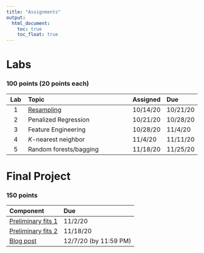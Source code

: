 ```yaml
---
title: "Assignments"
output:
  html_document:
    toc: true
    toc_float: true
---
```


# Labs
### 100 points (20 points each)

|**Lab** | **Topic**                                         | **Assigned** | **Due**  | 
|:------:| :------------------------------------------------ | :------------| :--------| 
| 1      | [Resampling](lab1.Rmd)                                        | 10/14/20     | 10/21/20 | 
| 2      | Penalized Regression                              | 10/21/20     | 10/28/20 | 
| 3      | Feature Engineering                               | 10/28/20     | 11/4/20  | 
| 4      | *K*-nearest neighbor                              | 11/4/20      | 11/11/20 | 
| 5      | Random forests/bagging                            | 11/18/20     | 11/25/20 | 


# Final Project
### 150 points

|**Component**           | **Due** | 
|:-----------------------|:--------| 
| [Preliminary fits 1]() | 11/2/20 | 
| [Preliminary fits 2]() | 11/18/20 | 
| [Blog post]()          | 12/7/20 (by 11:59 PM)  | 
